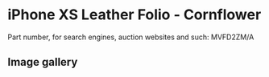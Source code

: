 
# iPhone XS Leather Folio - Cornflower

Part number, for search engines, auction websites and such: MVFD2ZM/A

## Image gallery

<div style={{ width: '100%', maxWidth: '768px' }}>
<GalleryComponent
    images={[
      {
        original: "/everysource/MVFD2.webp",
        thumbnail: "/everypreview/MVFD2.webp",
      },
      {
        original: "/everysource/MVFD2_AV1_GOLD.webp",
        thumbnail: "/everypreview/MVFD2_AV1_GOLD.webp",
      },
      {
        original: "/everysource/MVFD2_AV1_SILVER.webp",
        thumbnail: "/everypreview/MVFD2_AV1_SILVER.webp",
      },
      {
        original: "/everysource/MVFD2_AV1_SPACE_GRAY.webp",
        thumbnail: "/everypreview/MVFD2_AV1_SPACE_GRAY.webp",
      },
      {
        original: "/everysource/MVFD2_AV2.webp",
        thumbnail: "/everypreview/MVFD2_AV2.webp",
      }
    ]}
  />
</div>